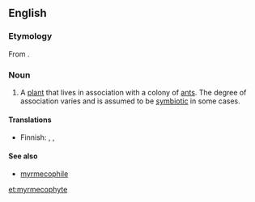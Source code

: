 {{wikipedia}}
==English==

===Etymology===
From {{confix|myrmeco|phyte}}.

===Noun===
{{en-noun}}

# A [[plant]] that lives in association with a colony of [[ant]]s. The degree of association varies and is assumed to be [[symbiotic]] in some cases.

====Translations====
{{trans-top|plant that lives in association with a colony of ants}}
* Finnish: {{t|fi|muurahaissuosija}}, {{t|fi|muurahaiskasvi}}, {{t|fi|myrmekofyytti}}
{{trans-mid}}
{{trans-bottom}}

====See also====
* [[myrmecophile]]

[[et:myrmecophyte]]